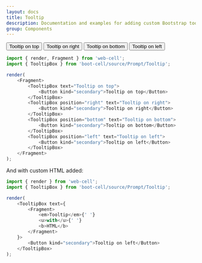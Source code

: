 ---
layout: docs
title: Tooltip
description: Documentation and examples for adding custom Bootstrap tooltips with CSS and JavaScript using CSS3 for animations.
group: Components
---



<Example>
    <TooltipBox text="Tooltip on top">
        <Button kind="secondary">Tooltip on top</Button>
    </TooltipBox>
    <TooltipBox position="right" text="Tooltip on right">
        <Button kind="secondary">Tooltip on right</Button>
    </TooltipBox>
    <TooltipBox position="bottom" text="Tooltip on bottom">
        <Button kind="secondary">Tooltip on bottom</Button>
    </TooltipBox>
    <TooltipBox position="left" text="Tooltip on left">
        <Button kind="secondary">Tooltip on left</Button>
    </TooltipBox>
</Example>

```JavaScript
import { render, Fragment } from 'web-cell';
import { TooltipBox } from 'boot-cell/source/Prompt/Tooltip';

render(
    <Fragment>
        <TooltipBox text="Tooltip on top">
            <Button kind="secondary">Tooltip on top</Button>
        </TooltipBox>
        <TooltipBox position="right" text="Tooltip on right">
            <Button kind="secondary">Tooltip on right</Button>
        </TooltipBox>
        <TooltipBox position="bottom" text="Tooltip on bottom">
            <Button kind="secondary">Tooltip on bottom</Button>
        </TooltipBox>
        <TooltipBox position="left" text="Tooltip on left">
            <Button kind="secondary">Tooltip on left</Button>
        </TooltipBox>
    </Fragment>
);
```

And with custom HTML added:

```JavaScript
import { render } from 'web-cell';
import { TooltipBox } from 'boot-cell/source/Prompt/Tooltip';

render(
    <TooltipBox text={
        <Fragment>
            <em>Tooltip</em>{' '}
            <u>with</u>{' '}
            <b>HTML</b>
        </Fragment>
    }>
        <Button kind="secondary">Tooltip on left</Button>
    </TooltipBox>
);
```

